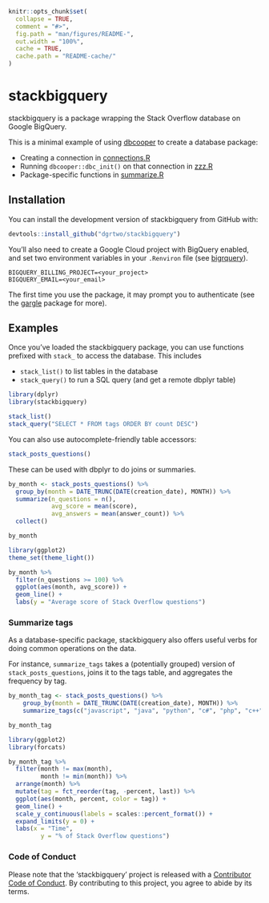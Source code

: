 <!-- README.md is generated from README.Rmd. Please edit that file -->

```r
knitr::opts_chunk$set(
  collapse = TRUE,
  comment = "#>",
  fig.path = "man/figures/README-",
  out.width = "100%",
  cache = TRUE,
  cache.path = "README-cache/"
)
```

# stackbigquery

<!-- badges: start -->
<!-- badges: end -->

stackbigquery is a package wrapping the Stack Overflow database on Google BigQuery.

This is a minimal example of using [dbcooper](https://github.com/dgrtwo/dbcooper) to create a database package:

* Creating a connection in [connections.R](https://github.com/dgrtwo/stackbigquery/blob/master/R/connections.R)
* Running `dbcooper::dbc_init()` on that connection in [zzz.R](https://github.com/dgrtwo/stackbigquery/blob/master/R/zzz.R)
* Package-specific functions in [summarize.R](https://github.com/dgrtwo/stackbigquery/blob/master/R/summarize.R)

## Installation

You can install the development version of stackbigquery from GitHub with:

``` r
devtools::install_github("dgrtwo/stackbigquery")
```

You'll also need to create a Google Cloud project with BigQuery enabled, and set two environment variables in your `.Renviron` file (see [bigrquery](https://bigrquery.r-dbi.org/)).

```
BIGQUERY_BILLING_PROJECT=<your_project>
BIGQUERY_EMAIL=<your_email>
```

The first time you use the package, it may prompt you to authenticate (see the [gargle](https://gargle.r-lib.org/) package for more).

## Examples

Once you've loaded the stackbigquery package, you can use functions prefixed with `stack_` to access the database. This includes

* `stack_list()` to list tables in the database
* `stack_query()` to run a SQL query (and get a remote dbplyr table)

```r
library(dplyr)
library(stackbigquery)

stack_list()
stack_query("SELECT * FROM tags ORDER BY count DESC")
```

You can also use autocomplete-friendly table accessors:

```r
stack_posts_questions()
```

These can be used with dbplyr to do joins or summaries.

```r
by_month <- stack_posts_questions() %>%
  group_by(month = DATE_TRUNC(DATE(creation_date), MONTH)) %>%
  summarize(n_questions = n(),
            avg_score = mean(score),
            avg_answers = mean(answer_count)) %>%
  collect()

by_month
```

```r
library(ggplot2)
theme_set(theme_light())

by_month %>%
  filter(n_questions >= 100) %>%
  ggplot(aes(month, avg_score)) +
  geom_line() +
  labs(y = "Average score of Stack Overflow questions")
```

### Summarize tags

As a database-specific package, stackbigquery also offers useful verbs for doing common operations on the data.

For instance, `summarize_tags` takes a (potentially grouped) version of `stack_posts_questions`, joins it to the tags table, and aggregates the frequency by tag.

```r
by_month_tag <- stack_posts_questions() %>%
    group_by(month = DATE_TRUNC(DATE(creation_date), MONTH)) %>%
    summarize_tags(c("javascript", "java", "python", "c#", "php", "c++"))

by_month_tag
```

```r
library(ggplot2)
library(forcats)

by_month_tag %>%
  filter(month != max(month),
         month != min(month)) %>%
  arrange(month) %>%
  mutate(tag = fct_reorder(tag, -percent, last)) %>%
  ggplot(aes(month, percent, color = tag)) +
  geom_line() +
  scale_y_continuous(labels = scales::percent_format()) +
  expand_limits(y = 0) +
  labs(x = "Time",
         y = "% of Stack Overflow questions")
```

### Code of Conduct

Please note that the 'stackbigquery' project is released with a
[Contributor Code of Conduct](CODE_OF_CONDUCT.md).
By contributing to this project, you agree to abide by its terms.
